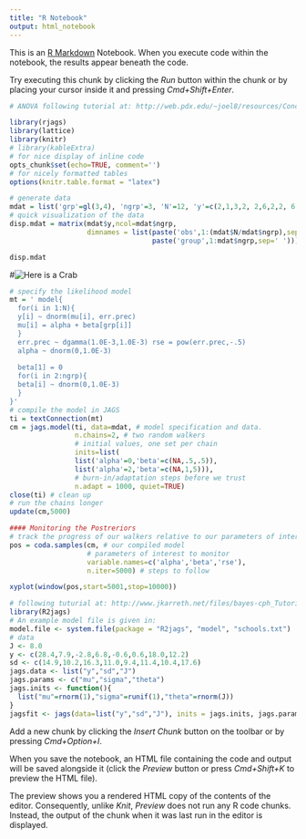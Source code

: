 ---
title: "R Notebook"
output: html_notebook
---

This is an [R Markdown](http://rmarkdown.rstudio.com) Notebook. When you execute code within the notebook, the results appear beneath the code. 

Try executing this chunk by clicking the *Run* button within the chunk or by placing your cursor inside it and pressing *Cmd+Shift+Enter*. 


```{r} 
# ANOVA following tutorial at: http://web.pdx.edu/~joel8/resources/ConceptualPresentationResources/JAGS_ANOVA.pdf

library(rjags)
library(lattice)
library(knitr)
# library(kableExtra)
# for nice display of inline code 
opts_chunk$set(echo=TRUE, comment='') 
# for nicely formatted tables 
options(knitr.table.format = "latex")

# generate data
mdat = list('grp'=gl(3,4), 'ngrp'=3, 'N'=12, 'y'=c(2,1,3,2, 2,6,2,2, 6,10,7,5))
# quick visualization of the data
disp.mdat = matrix(mdat$y,ncol=mdat$ngrp,
                   dimnames = list(paste('obs',1:(mdat$N/mdat$ngrp),sep=' '),
                                   paste('group',1:mdat$ngrp,sep=' '))) 

disp.mdat
```

#![Here is a Crab](images/bayes_thereom.png)

```{r}
# specify the likelihood model
mt = ' model{
  for(i in 1:N){
  y[i] ~ dnorm(mu[i], err.prec) 
  mu[i] = alpha + beta[grp[i]]
  }
  err.prec ~ dgamma(1.0E-3,1.0E-3) rse = pow(err.prec,-.5)
  alpha ~ dnorm(0,1.0E-3)
  
  beta[1] = 0
  for(i in 2:ngrp){
  beta[i] ~ dnorm(0,1.0E-3) 
  }
}'
# compile the model in JAGS
ti = textConnection(mt)
cm = jags.model(ti, data=mdat, # model specification and data.
                n.chains=2, # two random walkers
                # initial values, one set per chain 
                inits=list(
                list('alpha'=0,'beta'=c(NA,.5,.5)),
                list('alpha'=2,'beta'=c(NA,1,5))),
                # burn-in/adaptation steps before we trust
                n.adapt = 1000, quiet=TRUE)
close(ti) # clean up
# run the chains longer 
update(cm,5000)

#### Monitoring the Postreriors
# track the progress of our walkers relative to our parameters of interest 
pos = coda.samples(cm, # our compiled model
                   # parameters of interest to monitor
                   variable.names=c('alpha','beta','rse'), 
                   n.iter=5000) # steps to follow
```

```{r Visualization}
xyplot(window(pos,start=5001,stop=10000))
```

```{r}
# following tuturial at: http://www.jkarreth.net/files/bayes-cph_Tutorial-JAGS.pdf
library(R2jags)
# An example model file is given in:
model.file <- system.file(package = "R2jags", "model", "schools.txt") 
# data
J <- 8.0
y <- c(28.4,7.9,-2.8,6.8,-0.6,0.6,18.0,12.2)
sd <- c(14.9,10.2,16.3,11.0,9.4,11.4,10.4,17.6) 
jags.data <- list("y","sd","J")
jags.params <- c("mu","sigma","theta")
jags.inits <- function(){  
  list("mu"=rnorm(1),"sigma"=runif(1),"theta"=rnorm(J))
}
jagsfit <- jags(data=list("y","sd","J"), inits = jags.inits, jags.params, n.iter = 10, model.file = model.file)
```

Add a new chunk by clicking the *Insert Chunk* button on the toolbar or by pressing *Cmd+Option+I*.

When you save the notebook, an HTML file containing the code and output will be saved alongside it (click the *Preview* button or press *Cmd+Shift+K* to preview the HTML file). 

The preview shows you a rendered HTML copy of the contents of the editor. Consequently, unlike *Knit*, *Preview* does not run any R code chunks. Instead, the output of the chunk when it was last run in the editor is displayed.

